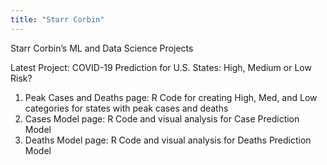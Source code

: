 ```yaml
---
title: "Starr Corbin"
---
```

Starr Corbin's ML and Data Science Projects

Latest Project: COVID-19 Prediction  for U.S. States: High, Medium or Low Risk? 

1. Peak Cases and Deaths page: R Code for creating High, Med, and Low categories for states with peak cases and deaths
2. Cases Model page: R Code and visual analysis for Case Prediction Model
3. Deaths Model page: R Code and visual analysis for Deaths Prediction Model